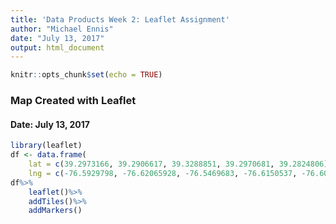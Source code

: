---
title: 'Data Products Week 2: Leaflet Assignment'
author: "Michael Ennis"
date: "July 13, 2017"
output: html_document
---

```{r setup, include=FALSE}
knitr::opts_chunk$set(echo = TRUE)
```

### Map Created with Leaflet
#### Date: July 13, 2017

```{r, echo=FALSE}
library(leaflet)
df <- data.frame(
    lat = c(39.2973166, 39.2906617, 39.3288851, 39.2970681, 39.2824806),
    lng = c(-76.5929798, -76.62065928, -76.5469683, -76.6150537, -76.6016766))
df%>%
    leaflet()%>%
    addTiles()%>%
    addMarkers()

```